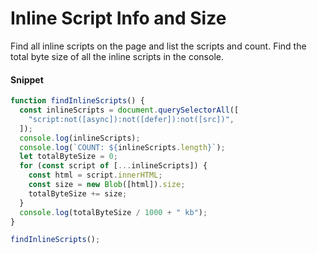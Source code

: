 # Inline Script Info and Size

Find all inline scripts on the page and list the scripts and count. Find the total byte size of all the inline scripts in the console.

#### Snippet

```js copy
function findInlineScripts() {
  const inlineScripts = document.querySelectorAll([
    "script:not([async]):not([defer]):not([src])",
  ]);
  console.log(inlineScripts);
  console.log(`COUNT: ${inlineScripts.length}`);
  let totalByteSize = 0;
  for (const script of [...inlineScripts]) {
    const html = script.innerHTML;
    const size = new Blob([html]).size;
    totalByteSize += size;
  }
  console.log(totalByteSize / 1000 + " kb");
}

findInlineScripts();
```

